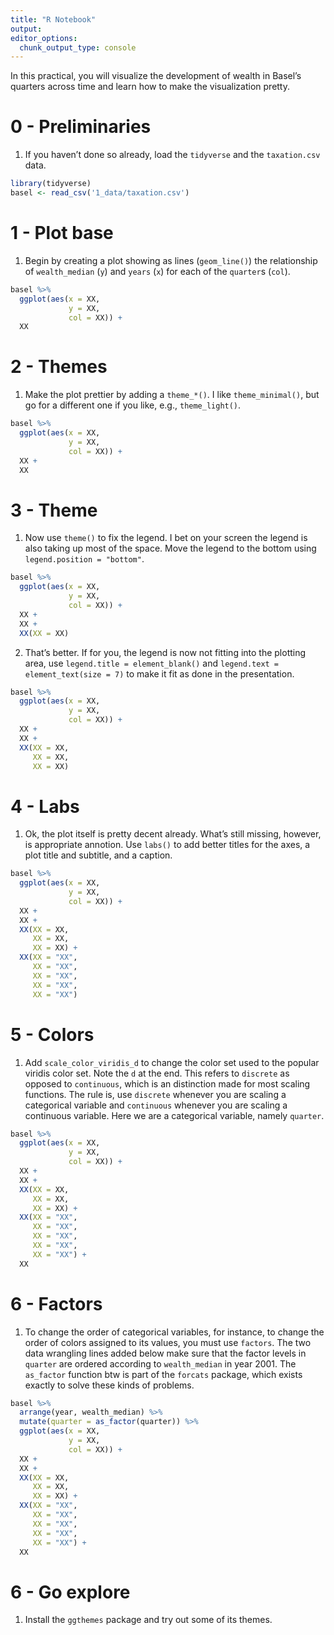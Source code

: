 ```yaml
---
title: "R Notebook"
output:
editor_options:
  chunk_output_type: console
---
```


In this practical, you will visualize the development of wealth in Basel's quarters across time and learn how to make the visualization pretty.   

# 0 - Preliminaries

1. If you haven't done so already, load the `tidyverse` and the `taxation.csv` data. 

```r
library(tidyverse)
basel <- read_csv('1_data/taxation.csv')
```

# 1 - Plot base

1. Begin by creating a plot showing as lines (`geom_line()`) the relationship of `wealth_median` (`y`) and `years` (`x`) for each of the `quarter`s (`col`).   

```r
basel %>% 
  ggplot(aes(x = XX,
             y = XX,
             col = XX)) + 
  XX
```

# 2 - Themes

1. Make the plot prettier by adding a `theme_*()`. I like `theme_minimal()`, but go for a different one if you like, e.g., `theme_light()`. 

```r
basel %>% 
  ggplot(aes(x = XX,
             y = XX,
             col = XX)) + 
  XX +
  XX
```

# 3 - Theme

1. Now use `theme()` to fix the legend. I bet on your screen the legend is also taking up most of the space. Move the legend to the bottom using `legend.position = "bottom"`. 

```r
basel %>% 
  ggplot(aes(x = XX,
             y = XX,
             col = XX)) + 
  XX +
  XX + 
  XX(XX = XX)
```

2. That's better. If for you, the legend is now not fitting into the plotting area, use  `legend.title = element_blank()` and `legend.text = element_text(size = 7)` to make it fit as done in the presentation. 
   
```r
basel %>% 
  ggplot(aes(x = XX,
             y = XX,
             col = XX)) + 
  XX +
  XX + 
  XX(XX = XX,
     XX = XX,
     XX = XX)
```

# 4 - Labs

1. Ok, the plot itself is pretty decent already. What's still missing, however, is appropriate annotion. Use `labs()` to add better titles for the axes, a plot title and subtitle, and a caption.  

```r
basel %>% 
  ggplot(aes(x = XX,
             y = XX,
             col = XX)) + 
  XX +
  XX + 
  XX(XX = XX,
     XX = XX,
     XX = XX) +
  XX(XX = "XX",
     XX = "XX",
     XX = "XX",
     XX = "XX",
     XX = "XX")
```

# 5 - Colors

1. Add `scale_color_viridis_d` to change the color set used to the popular viridis color set. Note the `d` at the end. This refers to `discrete` as opposed to `continuous`, which is an distinction made for most scaling functions. The rule is, use `discrete` whenever you are scaling a categorical variable and `continuous` whenever you are scaling a continuous variable. Here we are a categorical variable, namely `quarter`. 

```r
basel %>% 
  ggplot(aes(x = XX,
             y = XX,
             col = XX)) + 
  XX +
  XX + 
  XX(XX = XX,
     XX = XX,
     XX = XX) +
  XX(XX = "XX",
     XX = "XX",
     XX = "XX",
     XX = "XX",
     XX = "XX") + 
  XX
```

# 6 - Factors

1. To change the order of categorical variables, for instance, to change the order of colors assigned to its values, you must use `factors`. The two data wrangling lines added below make sure that the factor levels in `quarter` are ordered according to `wealth_median` in year 2001. The `as_factor` function btw is part of the `forcats` package, which exists exactly to solve these kinds of problems.   

```r
basel %>% 
  arrange(year, wealth_median) %>% 
  mutate(quarter = as_factor(quarter)) %>% 
  ggplot(aes(x = XX,
             y = XX,
             col = XX)) + 
  XX +
  XX + 
  XX(XX = XX,
     XX = XX,
     XX = XX) +
  XX(XX = "XX",
     XX = "XX",
     XX = "XX",
     XX = "XX",
     XX = "XX") + 
  XX
```


# 6 - Go explore

1. Install the `ggthemes` package and try out some of its themes. 




